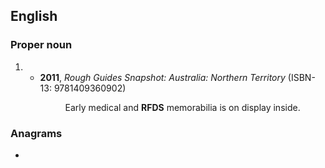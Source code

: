 {{also|RFDs}}
==English==

===Proper noun===
{{en-proper noun}}

# {{initialism of|en|w:Royal Flying Doctor Service of Australia}}
#* '''2011''', ''Rough Guides Snapshot: Australia: Northern Territory'' (ISBN-13: 9781409360902)
#*: Early medical and '''RFDS''' memorabilia is on display inside.

===Anagrams===
* {{anagrams|en|a=dfrs|DRFs|RDFs|SFDR|rdfs}}